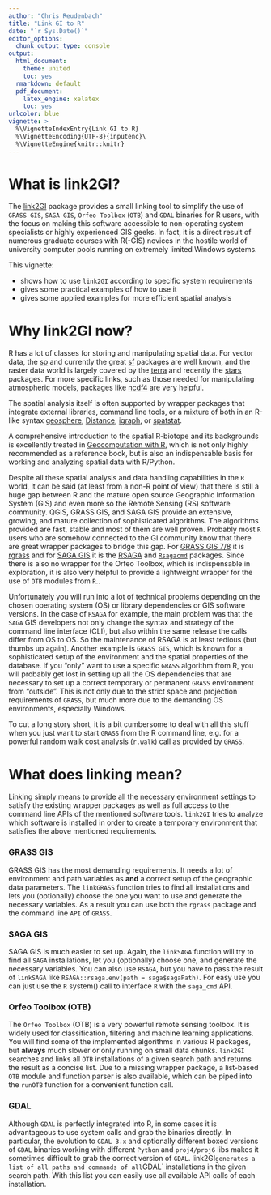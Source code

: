```yaml
---
author: "Chris Reudenbach"
title: "Link GI to R"
date: "`r Sys.Date()`"
editor_options:
  chunk_output_type: console
output:
  html_document: 
    theme: united
    toc: yes
  rmarkdown: default
  pdf_document:
    latex_engine: xelatex
    toc: yes
urlcolor: blue
vignette: >
  %\VignetteIndexEntry{Link GI to R}
  %\VignetteEncoding{UTF-8}{inputenc}\
  %\VignetteEngine{knitr::knitr}
---
```


# What is link2GI?

The [link2GI](https://CRAN.R-project.org/package=link2GI) package provides a small linking tool to simplify the use of `GRASS GIS`, `SAGA GIS`, `Orfeo Toolbox` (`OTB`) and `GDAL` binaries for R users, with the focus on making this software accessible to non-operating system specialists or highly experienced GIS geeks.  In fact, it is a direct result of numerous graduate courses with R(-GIS) novices in the hostile world of university computer pools running on extremely limited Windows systems. 

This vignette:

* shows how to use `link2GI` according to specific system requirements 
* gives some practical examples of how to use it  
* gives some applied examples for more efficient spatial analysis 


# Why link2GI now?

R has a lot of classes for storing and manipulating spatial data. For vector data, the [sp](https://CRAN.R-project.org/package=sp) and currently the great [sf](https://CRAN.R-project.org/package=sf) packages are well known, and the raster data world is largely covered by the [terra](https://CRAN.R-project.org/package=terra) and recently the [stars](https://CRAN.R-project.org/package=stars) packages. For more specific links, such as those needed for manipulating atmospheric models, packages like [ncdf4](https://CRAN.R-project.org/package=ncdf4) are very helpful.

The spatial analysis itself is often supported by wrapper packages that integrate external libraries, command line tools, or a mixture of both in an R-like syntax [geosphere](https://CRAN.R-project.org/package=geosphere), [Distance](https://CRAN.R-project.org/package=Distance), [igraph](https://CRAN.R-project.org/package=igraph), or [spatstat](https://CRAN.R-project.org/package=spatstat). 

A comprehensive introduction to the spatial R-biotope and its backgrounds is excellently treated in [Geocomputation with R](https://r.geocompx.org/), which is not only highly recommended as a reference book, but is also an indispensable basis for working and analyzing spatial data with R/Python.

Despite all these spatial analysis and data handling capabilities in the `R` world, it can be said (at least from a non-R point of view) that there is still a huge gap between R and the mature open source Geographic Information System (GIS) and even more so the Remote Sensing (RS) software community. QGIS, GRASS GIS, and SAGA GIS provide an extensive, growing, and mature collection of sophisticated algorithms. The algorithms provided are fast, stable and most of them are well proven. Probably most `R` users who are somehow connected to the GI community know that there are great wrapper packages to bridge this gap. For [GRASS GIS 7/8](https://grass.osgeo.org/) it is [rgrass](https://CRAN.R-project.org/package=rgrass) and for [SAGA GIS](https://saga-gis.sourceforge.io/) it is the [RSAGA](https://CRAN.R-project.org/package=RSAGA) and [`Rsagacmd`](https://github.com/stevenpawley/Rsagacmd) packages.
Since there is also no wrapper for the Orfeo Toolbox, which is indispensable in exploration, it is also very helpful to provide a lightweight wrapper for the use of `OTB` modules from `R`..

Unfortunately you will run into a lot of technical problems depending on the chosen operating system (OS) or library dependencies or GIS software versions. In the case of `RSAGA` for example, the main problem was that the `SAGA` GIS developers not only change the syntax and strategy of the command line interface (CLI), but also within the same release the calls differ from OS to OS. So the maintenance of RSAGA is at least tedious (but thumbs up again).  Another example is `GRASS GIS`, which is known for a sophisticated setup of the environment and the spatial properties of the database. If you "only" want to use a specific `GRASS` algorithm from R, you will probably get lost in setting up all the OS dependencies that are necessary to set up a correct temporary or permanent `GRASS` environment from "outside". This is not only due to the strict space and projection requirements of `GRASS`, but much more due to the demanding OS environments, especially Windows. 

To cut a long story short, it is a bit cumbersome to deal with all this stuff when you just want to start `GRASS` from the R command line, e.g. for a powerful random walk cost analysis (`r.walk`) call as provided by `GRASS`.


# What does linking mean?
Linking simply means to provide all the necessary environment settings to satisfy the existing wrapper packages as well as full access to the command line APIs of the mentioned software tools. `link2GI` tries to analyze which software is installed in order to create a temporary environment that satisfies the above mentioned requirements. 

### GRASS GIS

GRASS GIS has the most demanding requirements. It needs a lot of environment and path variables as **and** a correct setup of the geographic data parameters. The `linkGRASS` function tries to find all installations and lets you (optionally) choose the one you want to use and generate the necessary variables. As a result you can use both the `rgrass` package and the command line `API` of `GRASS`.

### SAGA GIS

SAGA GIS is much easier to set up. Again, the `linkSAGA` function will try to find all `SAGA` installations, let you (optionally) choose one, and generate the necessary variables. You can also use `RSAGA`, but you have to pass the result of `linkSAGA` like `RSAGA::rsaga.env(path = saga$sagaPath)`. For easy use you can just use the `R` system() call to interface `R` with the `saga_cmd` API. 

### Orfeo Toolbox (OTB)

The `Orfeo Toolbox` (OTB) is a very powerful remote sensing toolbox. It is widely used for classification, filtering and machine learning applications. You will find some of the implemented algorithms in various R packages, but **always** much slower or only running on small data chunks. `link2GI` searches and links all `OTB` installations of a given search path and returns the result as a concise list.  Due to a missing wrapper package, a list-based `OTB` module and function parser is also available, which can be piped into the `runOTB` function for a convenient function call.

### GDAL
Although `GDAL` is perfectly integrated into R, in some cases it is advantageous to use system calls and grab the binaries directly. In particular, the evolution to `GDAL 3.x` and optionally different boxed versions of `GDAL` binaries working with different `Python` and `proj4/proj6` libs makes it sometimes difficult to grab the correct version of `GDAL`.  link2GI` generates a list of all paths and commands of all `GDAL` installations in the given search path.  With this list you can easily use all available API calls of each installation. 





